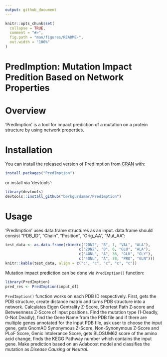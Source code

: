 ```yaml
---
output: github_document
---
```


<!-- README.md is generated from README.Rmd. Please edit that file -->

```r
knitr::opts_chunk$set(
  collapse = TRUE,
  comment = "#>",
  fig.path = "man/figures/README-",
  out.width = "100%"
)
```

# PredImption: Mutation Impact Predition Based on Network Properties

<!-- badges: start -->
<!-- badges: end -->

# Overview

'PredImption' is a tool for impact prediction of a mutation on a protein structure by using network properties. 

# Installation

You can install the released version of PredImption from [CRAN](https://CRAN.R-project.org) with:

``` r
install.packages("PredImption")
```

or install via 'devtools':

``` r
library(devtools)
devtools::install_github("berkgurdamar/PredImption")
```

# Usage

'PredImption' uses data.frame structures as an input. data.frame should consist "PDB_ID", "Chain", "Position", "Orig_AA", "Mut_AA":

```r
test_data <- as.data.frame(rbind(c("2DN2", "B", 1, "VAL", "ALA"),
                                 c("2DN2", "B", 6, "GLU", "ALA"),
                                 c("4ONL", "A", 36, "GLU", "GLY"),
                                 c("4ONL", "A", 78, "PRO", "GLN")))
knitr::kable(test_data, align = c("c", "c", "c", "c", "c"))
```

Mutation impact prediction can be done via `PredImption()` function:

```r
library(PredImption)
pred_res <- PredImption(input_df)
```

`PredImption()` function works on each PDB ID respectively. First, gets the PDB structure, create distance matrix and turns PDB structure into a network. Calculates Eigen Centrality Z-Score, Shortest Path Z-score and Betweenness Z-Score of input positions. Find the mutation type (1-Deadly, 0-Not Deadly), find the Gene Name from the PDB file and if there are multiple genes annotated for the input PDB file, ask user to choose the input gene, gets GnomAD Synonymous Z-Score, Non-Synonymous Z-Score and PLoF Score, Genic Intolerance Score, gets BLOSUM62 score of the amino acid change, finds the KEGG Pathway number which contains the input gene. Make prediction based on an Adaboost model and classifies the mutation as _Disease Causing_ or _Neutral_.


